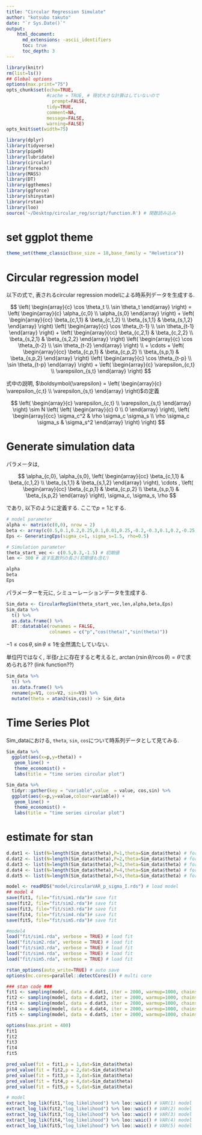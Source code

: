 ```yaml
---
title: "Circular Regression Simulate"
author: "kotsubo takuto"
date: "`r Sys.Date()`"
output: 
    html_document:
      md_extensions: -ascii_identifiers
      toc: true
      toc_depth: 3
---
```


```r
library(knitr)
rm(list=ls())
## Global options
options(max.print="75")
opts_chunk$set(echo=TRUE,
               #cache = TRUE, # 現状大きな計算はしていないので
	             prompt=FALSE,
               tidy=TRUE,
               comment=NA,
               message=FALSE,
               warning=FALSE)
opts_knit$set(width=75)
```

```r
library(dplyr)
library(tidyverse)
library(pipeR)
library(lubridate)
library(circular)
library(foreach)
library(MASS)
library(DT)
library(ggthemes)
library(ggforce)
library(shinystan)
library(rstan)
library(loo)
source('~/Desktop/circular_reg/script/function.R') # 関数読み込み
```
# set ggplot theme

```r
theme_set(theme_classic(base_size = 18,base_family = "Helvetica"))
```
# Circular regression model

以下の式で, 表されるcircular regression modelによる時系列データを生成する.

$$
\left(
  \begin{array}{c}
    \cos \theta_t \\
    \sin \theta_t
  \end{array}
\right) =
\left(
  \begin{array}{c}
    \alpha_{c,0} \\
    \alpha_{s,0}
  \end{array} 
\right) +
\left(
  \begin{array}{cc}
    \beta_{c,1,1} & \beta_{c,1,2} \\
    \beta_{s,1,1} & \beta_{s,1,2}
  \end{array}
\right)
\left(
  \begin{array}{c}
    \cos \theta_{t-1} \\
    \sin \theta_{t-1}
  \end{array} 
\right) +
\left(
  \begin{array}{cc}
    \beta_{c,2,1} & \beta_{c,2,2} \\
    \beta_{s,2,1} & \beta_{s,2,2}
  \end{array} 
\right)
\left(
  \begin{array}{c}
    \cos \theta_{t-2} \\
    \sin \theta_{t-2}
  \end{array} 
\right) \\ + \cdots +
\left(
  \begin{array}{cc}
    \beta_{c,p,1} & \beta_{c,p,2} \\
    \beta_{s,p,1} & \beta_{s,p,2}
  \end{array}
\right)
\left(
  \begin{array}{c}
    \cos \theta_{t-p} \\
    \sin \theta_{t-p}
  \end{array} 
\right) +
\left(  
  \begin{array}{c}
    \varepsilon_{c,t} \\
    \varepsilon_{s,t}
  \end{array}
\right)
$$

式中の説明, $\boldsymbol{\varepsilon} = 
\left(  
  \begin{array}{c}
    \varepsilon_{c,t} \\
    \varepsilon_{s,t}
  \end{array}
\right)$の定義

$$
\left(
  \begin{array}{c}
    \varepsilon_{c,t} \\
    \varepsilon_{s,t}
  \end{array} 
\right) \sim 
N 
\left(
  \left(
    \begin{array}{c}
      0 \\
      0
    \end{array}
  \right),
  \left(
    \begin{array}{cc}
      \sigma_c^2 & \rho \sigma_c \sigma_s \\
      \rho \sigma_c \sigma_s & \sigma_s^2
    \end{array}
  \right)
\right)
$$

# Generate simulation data

パラメータは, 

$$ \alpha_{c,0}, \alpha_{s,0}, \left(
  \begin{array}{cc}
    \beta_{c,1,1} & \beta_{c,1,2} \\
    \beta_{s,1,1} & \beta_{s,1,2}
  \end{array}
\right), \cdots , \left(
  \begin{array}{cc}
    \beta_{c,p,1} & \beta_{c,p,2} \\
    \beta_{s,p,1} & \beta_{s,p,2}
  \end{array}
\right), \sigma_c, \sigma_s, \rho $$

であり, 以下のように定義する. ここで$p=1$とする.

```r
# model parameter
alpha <- matrix(c(0,0), nrow = 2)
beta <- array(c(0.5,0.1,0.2,0.25,0.1,0.01,0.25,-0.2,-0.3,0.1,0.2,-0.25), dim = c(2,2,3))
Eps <- GeneratingEps(sigma_c=1, sigma_s=1.5, rho=0.5)

# Simulation parameter
theta_start_vec <- c(0.5,0.3,-1.5) # 初期値
len <- 300 # 返す乱数列の長さ(初期値も含む)
```

```r
alpha
beta
Eps
```

パラメーターを元に, シミューレーションデータを生成する.

```r
Sim_data <- CircularRegSim(theta_start_vec,len,alpha,beta,Eps)
Sim_data %>% 
  t() %>% 
  as.data.frame() %>% 
  DT::datatable(rownames = FALSE,
                colnames = c("p","cos(theta)","sin(theta)"))
```

$- 1 \leq \cos \theta, \sin \theta \leq 1$を全然満たしていない.

単位円ではなく, 半径$r$上に存在すると考えると, $\arctan(r\sin\theta/r \cos\theta) = \theta$で求められる?? (link function??)

```r
Sim_data %>% 
  t() %>% 
  as.data.frame() %>%
  rename(p=V1, cos=V2, sin=V3) %>% 
  mutate(theta = atan2(sin,cos)) -> Sim_data
```

# Time Series Plot

Sim_dataにおける, `theta`, `sin`, `cos`について時系列データとして見てみる.

```r
Sim_data %>% 
  ggplot(aes(x=p,y=theta)) +
   geom_line() + 
   theme_economist() +
   labs(title = "time series circular plot")
```

```r
Sim_data %>% 
  tidyr::gather(key = "variable",value  = value, cos,sin) %>% 
  ggplot(aes(x=p,y=value,colour=variable)) +
   geom_line() + 
   theme_economist() +
   labs(title = "time series circular plot")
```

# estimate for stan

```r
d.dat1 <- list(N=length(Sim_data$theta),P=1,theta=Sim_data$theta) # for VAR(1)
d.dat2 <- list(N=length(Sim_data$theta),P=2,theta=Sim_data$theta) # for VAR(2)
d.dat3 <- list(N=length(Sim_data$theta),P=3,theta=Sim_data$theta) # for VAR(3)
d.dat4 <- list(N=length(Sim_data$theta),P=4,theta=Sim_data$theta) # for VAR(4)
d.dat5 <- list(N=length(Sim_data$theta),P=5,theta=Sim_data$theta) # for VAR(5)
```

```r
model <- readRDS("model/circularVAR_p_sigma_I.rds") # load model
## model 4
save(fit1, file="fit/sim1.rda")# save fit
save(fit2, file="fit/sim2.rda")# save fit
save(fit3, file="fit/sim3.rda")# save fit
save(fit4, file="fit/sim4.rda")# save fit
save(fit5, file="fit/sim5.rda")# save fit
```

```r
#model4
load("fit/sim1.rda", verbose = TRUE) # load fit
load("fit/sim2.rda", verbose = TRUE) # load fit
load("fit/sim3.rda", verbose = TRUE) # load fit
load("fit/sim4.rda", verbose = TRUE) # load fit
load("fit/sim5.rda", verbose = TRUE) # load fit
```

```r
rstan_options(auto_write=TRUE) # auto save
options(mc.cores=parallel::detectCores()) # multi core

### stan code ###  
fit1 <- sampling(model, data = d.dat1, iter = 2000, warmup=1000, chains = 4)
fit2 <- sampling(model, data = d.dat2, iter = 2000, warmup=1000, chains = 4)
fit3 <- sampling(model, data = d.dat3, iter = 2000, warmup=1000, chains = 4)
fit4 <- sampling(model, data = d.dat4, iter = 2000, warmup=1000, chains = 4)
fit5 <- sampling(model, data = d.dat5, iter = 2000, warmup=1000, chains = 4)
```


```r
options(max.print = 400)
fit1
fit2
fit3
fit4
fit5
```

```r
pred_value(fit = fit1,p = 1,dat=Sim_data$theta)
pred_value(fit = fit2,p = 2,dat=Sim_data$theta)
pred_value(fit = fit3,p = 3,dat=Sim_data$theta)
pred_value(fit = fit4,p = 4,dat=Sim_data$theta)
pred_value(fit = fit5,p = 5,dat=Sim_data$theta)
```



```r
# model
extract_log_lik(fit1,"log_likelihood") %>% loo::waic() # VAR(1) model
extract_log_lik(fit2,"log_likelihood") %>% loo::waic() # VAR(2) model
extract_log_lik(fit3,"log_likelihood") %>% loo::waic() # VAR(3) model
extract_log_lik(fit4,"log_likelihood") %>% loo::waic() # VAR(4) model
extract_log_lik(fit5,"log_likelihood") %>% loo::waic() # VAR(5) model
```

